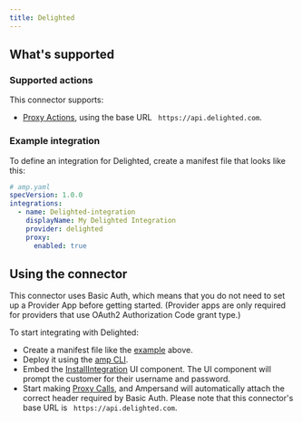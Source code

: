 ```yaml
---
title: Delighted
---
```


## What's supported

### Supported actions

This connector supports:

- [Proxy Actions](/proxy-actions), using the base URL ` https://api.delighted.com`.

### Example integration

To define an integration for Delighted, create a manifest file that looks like this:

```YAML
# amp.yaml
specVersion: 1.0.0
integrations:
  - name: Delighted-integration
    displayName: My Delighted Integration
    provider: delighted
    proxy:
      enabled: true
```

## Using the connector

This connector uses Basic Auth, which means that you do not need to set up a Provider App before getting started. (Provider apps are only required for providers that use OAuth2 Authorization Code grant type.)

To start integrating with Delighted:

- Create a manifest file like the [example](#example-integration) above.
- Deploy it using the [amp CLI](/cli/overview).
- Embed the [InstallIntegration](/embeddable-ui-components#install-integration) UI component. The UI component will prompt the customer for their username and password.
- Start making [Proxy Calls](/proxy-actions), and Ampersand will automatically attach the correct header required by Basic Auth. Please note that this connector's base URL is ` https://api.delighted.com`.
